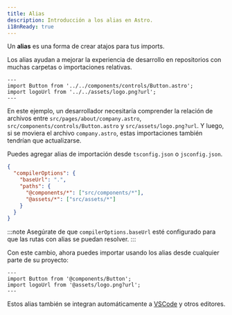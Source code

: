 ```yaml
---
title: Alias
description: Introducción a los alias en Astro.
i18nReady: true
---
```


Un **alias** es una forma de crear atajos para tus imports.

Los alias ayudan a mejorar la experiencia de desarrollo en repositorios con muchas carpetas o importaciones relativas.

```astro title="src/pages/about/company.astro" del="../../components" del="../../assets"
---
import Button from '../../components/controls/Button.astro';
import logoUrl from '../../assets/logo.png?url';
---
```

En este ejemplo, un desarrollador necesitaría comprender la relación de archivos entre `src/pages/about/company.astro`, `src/components/controls/Button.astro` y `src/assets/logo.png?url`. Y luego, si se moviera el archivo `company.astro`, estas importaciones también tendrían que actualizarse.

Puedes agregar alias de importación desde `tsconfig.json` o `jsconfig.json`.

```json title="tsconfig.json" ins={5-6}
{
  "compilerOptions": {
    "baseUrl": ".",
    "paths": {
      "@components/*": ["src/components/*"],
      "@assets/*": ["src/assets/*"]
    }
  }
}
```

:::note
Asegúrate de que `compilerOptions.baseUrl` esté configurado para que las rutas con alias se puedan resolver.
:::

Con este cambio, ahora puedes importar usando los alias desde cualquier parte de su proyecto:

```astro title="src/pages/about/company.astro" ins="@components" ins="@assets"
---
import Button from '@components/Button';
import logoUrl from '@assets/logo.png?url';
---
```

Estos alias también se integran automáticamente a [VSCode](https://code.visualstudio.com/docs/languages/jsconfig) y otros editores.
